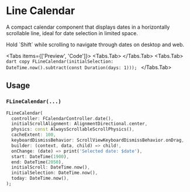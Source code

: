 
# Line Calendar

A compact calendar component that displays dates in a horizontally scrollable line, ideal for date selection in limited space.

<LinkBadgeGroup>
  <LinkBadge label="API Reference" href="https://pub.dev/documentation/forui/latest/forui.widgets.line_calendar/"/>
</LinkBadgeGroup>

<Callout type="info">
  Hold `Shift` while scrolling to navigate through dates on desktop and web.
</Callout>

<Tabs items={['Preview', 'Code']}>
    <Tabs.Tab>
        <Widget name='line-calendar' query={{}} height={200}/>
    </Tabs.Tab>
    <Tabs.Tab>
        ```dart copy
        FLineCalendar(initialSelection: DateTime.now().subtract(const Duration(days: 1)));
        ```
    </Tabs.Tab>
</Tabs>

## Usage

### `FLineCalendar(...)`

```dart copy
FLineCalendar(
  controller: FCalendarController.date(),
  initialScrollAlignment: AlignmentDirectional.center,
  physics: const AlwaysScrollableScrollPhysics(),
  cacheExtent: 100,
  keyboardDismissBehavior: ScrollViewKeyboardDismissBehavior.onDrag,
  builder: (context, data, child) => child!,
  onChange: (date) => print('Selected date: $date'),
  start: DateTime(1900),
  end: DateTime(2050),
  initialScroll: DateTime.now(),
  initialSelection: DateTime.now(),
  today: DateTime.now(),
);
```
